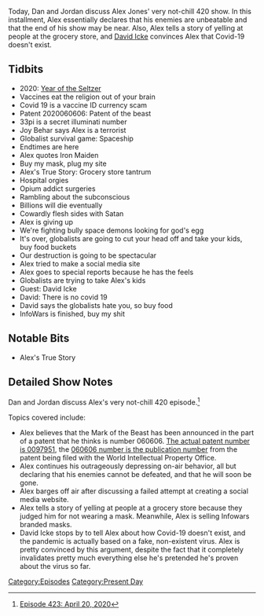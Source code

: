 {{DEFAULTSORT:
    #_EPISODE_0423:April 20, 2020
}}{{Episode
    | title           = April 20, 2020
    | caption         = Listen to this episode on [https://knowledgefight.libsyn.com/423-april-20-2020 Libsyn] [https://open.spotify.com/episode/5SG6StKKXAdpbvEVQgD36P Spotify], Read the [[Transcript/423: April 20, 2020|Unofficial Transcript]], View discussion on [https://reddit.com/g5yv9i Reddit]
    | episodeNumber   = 423
    | length          = 01:18:50
    | airDate         = April 22, 2020
    | coverageDate    = April 20, 2020
    | episodeType     = [[:Category:Present Day|Present Day]]
    | appearance      = [[Joy Behar]], [[David Icke]]
    | beverage        = Aha Black Cherry Coffee
    | oocDrop         = Black Market Hair cut
    | previousEpisode = [[422: April 17, 2020]]
    | nextEpisode     = [[424: April 21-22, 2020]]
}}

{{Stub}}

Today, Dan and Jordan discuss Alex Jones' very not-chill 420 show. In this installment, Alex essentially declares that his enemies are unbeatable and that the end of his show may be near. Also, Alex tells a story of yelling at people at the grocery store, and [[David Icke]] convinces Alex that Covid-19 doesn't exist.

==Tidbits==

*2020: [[The Year of the Seltzer|Year of the Seltzer]]
*Vaccines eat the religion out of your brain
*Covid 19 is a vaccine ID currency scam
*Patent 2020060606: Patent of the beast
*33pi is a secret illuminati number
*Joy Behar says Alex is a terrorist
*Globalist survival game: Spaceship
*Endtimes are here
*Alex quotes Iron Maiden
*Buy my mask, plug my site
*Alex's True Story: Grocery store tantrum
*Hospital orgies
*Opium addict surgeries
*Rambling about the subconscious
*Billions will die eventually
*Cowardly flesh sides with Satan
*Alex is giving up
*We're fighting bully space demons looking for god's egg
*It's over, globalists are going to cut your head off and take your kids, buy food buckets
*Our destruction is going to be spectacular
*Alex tried to make a social media site
*Alex goes to special reports because he has the feels
*Globalists are trying to take Alex's kids
*Guest: David Icke
*David: There is no covid 19
*David says the globalists hate you, so buy food
*InfoWars is finished, buy my shit

==Notable Bits==

*Alex's True Story

==Detailed Show Notes==

Dan and Jordan discuss Alex's very not-chill 420 episode.<ref>[https://knowledgefight.com/research/2020/4/21/episode-423-april-20-2020 Episode 423: April 20, 2020]</ref>

Topics covered include:

*Alex believes that the Mark of the Beast has been announced in the part of a patent that he thinks is number 060606. [http://appft.uspto.gov/netacgi/nph-Parser?OS=dustin%20AND%20abramson&RS=dustin%20AND%20abramson&Sect1=PTO2&Sect2=HITOFF&co1=AND&d=PG01&f=G&l=50&p=1&r=1&s1=dustin&s2=abramson&u=%2Fnetahtml%2FPTO%2Fsearch-bool.html The actual patent number is 0097951], the [https://patentscope.wipo.int/search/en/detail.jsf?docId=WO2020060606 060606 number is the publication number] from the patent being filed with the World Intellectual Property Office.
*Alex continues his outrageously depressing on-air behavior, all but declaring that his enemies cannot be defeated, and that he will soon be gone.
*Alex barges off air after discussing a failed attempt at creating a social media website.
*Alex tells a story of yelling at people at a grocery store because they judged him for not wearing a mask. Meanwhile, Alex is selling Infowars branded masks.
*David Icke stops by to tell Alex about how Covid-19 doesn't exist, and the pandemic is actually based on a fake, non-existent virus. Alex is pretty convinced by this argument, despite the fact that it completely invalidates pretty much everything else he's pretended he's proven about the virus so far.

[[Category:Episodes]]
[[Category:Present Day]]
